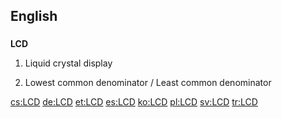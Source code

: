 ==English==

==={{initialism}}===
'''LCD'''

# {{context|electronics|computing}} Liquid crystal display
# {{mathematics}} Lowest common denominator / Least common denominator

[[cs:LCD]]
[[de:LCD]]
[[et:LCD]]
[[es:LCD]]
[[ko:LCD]]
[[pl:LCD]]
[[sv:LCD]]
[[tr:LCD]]